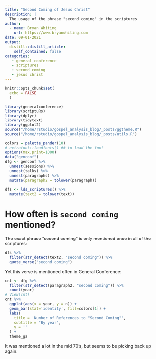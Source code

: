 ```yaml
---
title: "Second Coming of Jesus Christ"
description: |
  The usage of the phrase "second coming" in the scriptures
author:
  - name: Bryan Whiting
    url: https://www.bryanwhiting.com
date: 09-01-2021
output:
  distill::distill_article:
    self_contained: false
categories:
   - general conference
   - scriptures
   - second coming
   - jesus christ
---
```



```r
knitr::opts_chunk$set(
  echo = FALSE
  )
```


```r
library(generalconference)
library(scriptuRs)
library(dplyr)
library(tidytext)
library(ggplot2)
source("/home/rstudio/gospel_analysis_blog/_posts/ggtheme.R")
source("/home/rstudio/gospel_analysis_blog/_posts/utils.R")

colors = palette_pander(10)
# extrafont::loadfonts() ## to load the font
options(max.print=1000)
data("genconf")
dfg <- genconf %>%
  unnest(sessions) %>%
  unnest(talks) %>%
  unnest(paragraphs) %>%
  mutate(paragraph2 = tolower(paragraph))
  
dfs <- lds_scriptures() %>%
  mutate(text2 = tolower(text))
```

# How often is `second coming` mentioned?

The exact phrase "second coming" is only mentioned once in all of the scriptures:

```r
dfs %>% 
  filter(str_detect(text2, "second coming")) %>%
  quote_verse("second coming")
```

Yet this verse is mentioned often in General Conference:

```r
cnt <- dfg %>%
  filter(str_detect(paragraph2, "second coming")) %>%
  count(year)
# View(cnt)
cnt %>%
  ggplot(aes(x = year, y = n)) +
  geom_bar(stat='identity', fill=colors[1]) +
  labs(
    title = 'Number of References to "Second Coming"',
    subtitle = "By year",
    y = ''
  ) + 
  theme_ga
```

It was mentioned a lot in the mid 70's, but seems to be picking back up again.
